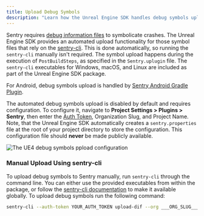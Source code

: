 ```yaml
---
title: Upload Debug Symbols
description: "Learn how the Unreal Engine SDK handles debug symbols upload."
---
```


Sentry requires [debug information files](/platforms/unreal/data-management/debug-files/) to symbolicate crashes. The Unreal Engine SDK provides an automated upload functionality for those symbol files that rely on the [sentry-cli](/product/cli/). This is done automatically, so running the `sentry-cli` manually isn't required. The symbol upload happens during the execution of `PostBuildSteps`, as specified in the `Sentry.uplugin` file. The `sentry-cli` executables for Windows, macOS, and Linux are included as part of the Unreal Engine SDK package.

<Note>

For Android, debug symbols upload is handled by [Sentry Android Gradle Plugin](/platforms/android/gradle).

</Note>

The automated debug symbols upload is disabled by default and requires configuration. To configure it, navigate to **Project Settings > Plugins > Sentry**, then enter the [Auth Token](https://sentry.io/api/), Organization Slug, and Project Name. Note, that the Unreal Engine SDK automatically creates a `sentry.properties` file at the root of your project directory to store the configuration. This configuration file should **never** be made publicly available.

![The UE4 debug symbols ppload configuration](unreal-debug-symbols.png)

### Manual Upload Using sentry-cli

To upload debug symbols to Sentry manually, run `sentry-cli` through the command line. You can either use the provided executables from within the package, or follow the [sentry-cli documentation](/product/cli/installation/) to make it available globally. To upload debug symbols run the following command:

```bash
sentry-cli --auth-token YOUR_AUTH_TOKEN upload-dif --org ___ORG_SLUG___ --project ___PROJECT_SLUG___ PATH_TO_SYMBOLS
